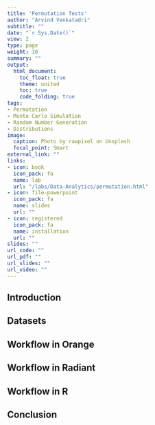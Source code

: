 ```yaml
---
title: 'Permutation Tests'
author: "Arvind Venkatadri"
subtitle: ""
date: "`r Sys.Date()`"
view: 2
type: page
weight: 10
summary: ""
output:
  html_document:
    toc_float: true
    theme: united
    toc: true
    code_folding: true
tags:
- Permutation
- Monte Carlo Simulation
- Random Number Generation
- Distributions
image:
  caption: Photo by rawpixel on Unsplash
  focal_point: Smart
external_link: ""
links:
- icon: book
  icon_pack: fa
  name: lab
  url: "/labs/Data-Analytics/permutation.html"
- icon: file-powerpoint
  icon_pack: fa
  name: slides
  url: ""
- icon: registered
  icon_pack: fa
  name: installation
  url: ""
slides: ""
url_code: ""
url_pdf: ""
url_slides: ""
url_video: ""
---
```


## Introduction


## Datasets


## Workflow in Orange



## Workflow in Radiant



## Workflow in R


## Conclusion
